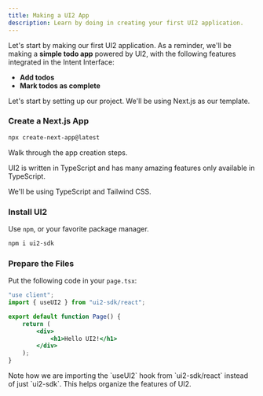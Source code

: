 ```yaml
---
title: Making a UI2 App
description: Learn by doing in creating your first UI2 application.
---
```



Let's start by making our first UI2 application.
As a reminder, we'll be making a **simple todo app** powered by UI2, with the following features integrated in the Intent Interface:

- **Add todos**
- **Mark todos as complete**

Let's start by setting up our project. We'll be using Next.js as our template.

<Steps>
<Step>
 
### Create a Next.js App

```sh
npx create-next-app@latest
```

Walk through the app creation steps.

<Callout title="TypeScript Support">
	UI2 is written in TypeScript and has many amazing features only available in
	TypeScript.
</Callout>

We'll be using TypeScript and Tailwind CSS.

</Step>
 
<Step>
 
### Install UI2

Use `npm`, or your favorite package manager.

```sh
npm i ui2-sdk
```

</Step>

<Step>
 
### Prepare the Files

Put the following code in your `page.tsx`:

```jsx
"use client";
import { useUI2 } from "ui2-sdk/react";

export default function Page() {
	return (
		<div>
			<h1>Hello UI2!</h1>
		</div>
	);
}
```

<Callout>
	Note how we are importing the `useUI2` hook from `ui2-sdk/react` instead of
	just `ui2-sdk`. This helps organize the features of UI2.
</Callout>

</Step>
</Steps>
